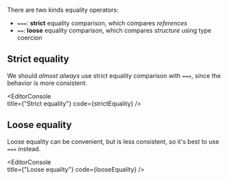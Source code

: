 
There are two kinds equality operators:

- `===`: **strict** equality comparison, which compares _references_
- `==`: **loose** equality comparison, which compares _structure_ using type coercion

## Strict equality

We should _almost always_ use strict equality comparison with `===`, since the behavior is more consistent.

<EditorConsole   
  title={"Strict equality"}
  code={strictEquality}
/>

## Loose equality

Loose equality can be convenient, but is less consistent, so it's best to use `===` instead.

<EditorConsole   
  title={"Loose equality"}
  code={looseEquality}
/>
